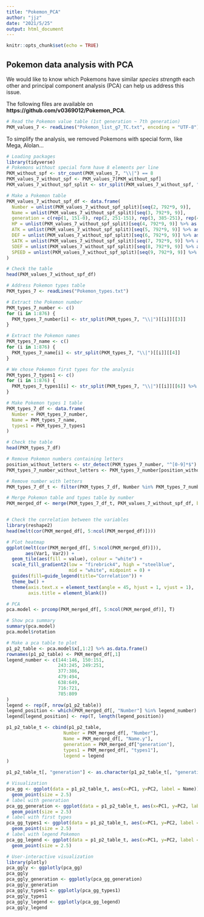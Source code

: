 ```yaml
---
title: "Pokemon_PCA"
author: "jjz"
date: "2021/5/25"
output: html_document
---
```


```r
knitr::opts_chunk$set(echo = TRUE)
```

## Pokemon data analysis with PCA

We would like to know which Pokemons have similar *species strength* each other and principal component analysis (PCA) can help us address this issue.

The following files are available on **https://github.com/v0369012/Pokemon_PCA**.

```r
# Read the Pokemon value table (1st generation ~ 7th generation)
PKM_values_7 <- readLines("Pokemon_list_g7_TC.txt", encoding = "UTF-8")
```


To simplify the analysis, we removed Pokemons with special form, like Mega, Alolan...
```r
# Loading packages
library(tidyverse)
# Pokemons without special form have 8 elements per line
PKM_without_spf <- str_count(PKM_values_7, "\\|") == 8
PKM_values_7_without_spf <- PKM_values_7[PKM_without_spf]
PKM_values_7_without_spf_split <- str_split(PKM_values_7_without_spf, "\\|")
```


```r
# Make a Pokemon table
PKM_values_7_without_spf_df <- data.frame(
  Number = unlist(PKM_values_7_without_spf_split)[seq(2, 792*9, 9)],
  Name = unlist(PKM_values_7_without_spf_split)[seq(3, 792*9, 9)],
  generation = c(rep(1, 151-0), rep(2, 251-151), rep(3, 385-251), rep(4, 490-385), rep(5, 640-490), rep(6, 707-640), rep(7, 792-707)),
  HP = unlist(PKM_values_7_without_spf_split)[seq(4, 792*9, 9)] %>% as.character() %>% as.numeric(),
  ATK = unlist(PKM_values_7_without_spf_split)[seq(5, 792*9, 9)] %>% as.character() %>% as.numeric(),
  DEF = unlist(PKM_values_7_without_spf_split)[seq(6, 792*9, 9)] %>% as.character() %>% as.numeric(),
  SATK = unlist(PKM_values_7_without_spf_split)[seq(7, 792*9, 9)] %>% as.character() %>% as.numeric(),
  SDEF = unlist(PKM_values_7_without_spf_split)[seq(8, 792*9, 9)] %>% as.character() %>% as.numeric(),
  SPEED = unlist(PKM_values_7_without_spf_split)[seq(9, 792*9, 9)] %>% str_replace_all("\\}","") %>% as.character() %>% as.numeric()
)

# Check the table
head(PKM_values_7_without_spf_df)
```

```r
# Address Pokemon types table
PKM_types_7 <- readLines("Pokemon_types.txt")

# Extract the Pokemon number
PKM_types_7_number <- c()
for (i in 1:876) {
  PKM_types_7_number[i] <- str_split(PKM_types_7, "\\|")[[i]][[3]]
}

# Extract the Pokemon names
PKM_types_7_name <- c()
for (i in 1:876) {
  PKM_types_7_name[i] <- str_split(PKM_types_7, "\\|")[[i]][[4]]
}

# We chose Pokemon first types for the analysis
PKM_types_7_types1 <- c()
for (i in 1:876) {
  PKM_types_7_types1[i] <- str_split(PKM_types_7, "\\|")[[i]][[6]] %>% str_remove_all("\\}")
}

# Make Pokemon types 1 table
PKM_types_7_df <- data.frame(
  Number = PKM_types_7_number,
  Name = PKM_types_7_name,
  types1 = PKM_types_7_types1
)

# Check the table
head(PKM_types_7_df)

# Remove Pokemon numbers containing letters
position_without_letters <- str_detect(PKM_types_7_number, "^[0-9]*$")
PKM_types_7_number_without_letters <- PKM_types_7_number[position_without_letters]

# Remove number with letters
PKM_types_7_df_t <- filter(PKM_types_7_df, Number %in% PKM_types_7_number_without_letters)
```

```r
# Merge Pokemon table and types table by number
PKM_merged_df <- merge(PKM_types_7_df_t, PKM_values_7_without_spf_df, by = "Number")


# Check the correlation between the variables
library(reshape2)
head(melt(cor(PKM_merged_df[, 5:ncol(PKM_merged_df)])))

# Plot heatmap
ggplot(melt(cor(PKM_merged_df[, 5:ncol(PKM_merged_df)])),
       aes(Var1, Var2)) +
  geom_tile(aes(fill = value), colour = "white") +
  scale_fill_gradient2(low = "firebrick4", high = "steelblue",
                       mid = "white", midpoint = 0) +
  guides(fill=guide_legend(title="Correlation")) +
  theme_bw() +
  theme(axis.text.x = element_text(angle = 45, hjust = 1, vjust = 1),
        axis.title = element_blank())
```

```r
# PCA
pca.model <- prcomp(PKM_merged_df[, 5:ncol(PKM_merged_df)], T)

# Show pca summary
summary(pca.model)
pca.model$rotation

# Make a pca table to plot
p1_p2_table <- pca.model$x[,1:2] %>% as.data.frame()
rownames(p1_p2_table) <- PKM_merged_df[,1]
legend_number <- c(144:146, 150:151, 
                   243:245, 249:251,
                   377:386,
                   479:494,
                   638:649,
                   716:721,
                   785:809
)
legend <- rep(F, nrow(p1_p2_table))
legend_position <- which(PKM_merged_df[, "Number"] %in% legend_number)
legend[legend_position] <- rep(T, length(legend_position))

p1_p2_table_t <- cbind(p1_p2_table, 
                     Number = PKM_merged_df[, "Number"],
                     Name = PKM_merged_df[, "Name.y"],
                     generation = PKM_merged_df["generation"],
                     types1 = PKM_merged_df[, "types1"],
                     legend = legend
)

p1_p2_table_t[, "generation"] <- as.character(p1_p2_table_t[, "generation"])

# Visualization
pca_gg <- ggplot(data = p1_p2_table_t, aes(x=PC1, y=PC2, label = Name))+
  geom_point(size = 2.5)
# label with generation
pca_gg_generation <- ggplot(data = p1_p2_table_t, aes(x=PC1, y=PC2, label = Name, color = generation))+
  geom_point(size = 2.5)
# label with first types
pca_gg_types1 <- ggplot(data = p1_p2_table_t, aes(x=PC1, y=PC2, label = Name, color = types1))+
  geom_point(size = 2.5)
# label with legend Pokemon
pca_gg_legend <- ggplot(data = p1_p2_table_t, aes(x=PC1, y=PC2, label = Name, color = legend))+
  geom_point(size = 2.5)

# User-interactive visualization
library(plotly)
pca_ggly <- ggplotly(pca_gg)
pca_ggly
pca_ggly_generation <- ggplotly(pca_gg_generation)
pca_ggly_generation
pca_ggly_types1 <- ggplotly(pca_gg_types1)
pca_ggly_types1
pca_ggly_legend <- ggplotly(pca_gg_legend)
pca_ggly_legend
```